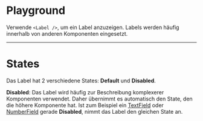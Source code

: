 # Playground

Verwende `<Label />`, um ein Label anzuzeigen. Labels werden häufig innerhalb
von anderen Komponenten eingesetzt.

<LiveCodeEditor />

---

# States

Das Label hat 2 verschiedene States: **Default** und **Disabled**.

<LiveCodeEditor example="states" editorCollapsed />

**Disabled**: Das Label wird häufig zur Beschreibung komplexerer Komponenten
verwendet. Daher übernimmt es automatisch den State, den die höhere Komponente
hat. Ist zum Beispiel ein [TextField](/03-components/form-controls/text-field)
oder [NumberField](/03-components/form-controls/number-field) gerade
**Disabled**, nimmt das Label den gleichen State an.
